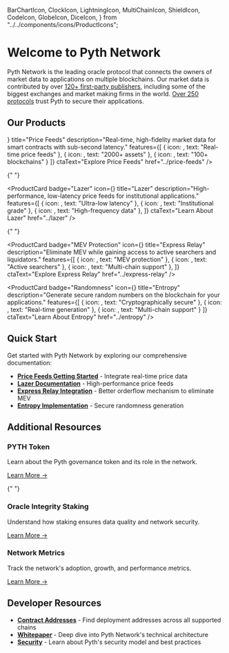   BarChartIcon,
  ClockIcon,
  LightningIcon,
  MultiChainIcon,
  ShieldIcon,
  CodeIcon,
  GlobeIcon,
  DiceIcon,
} from "../../components/icons/ProductIcons";

# Welcome to Pyth Network

Pyth Network is the leading oracle protocol that connects the owners of market data to applications on multiple blockchains. Our market data is contributed by over [120+ first-party publishers](https://insights.pyth.network/publishers?utm_source=docs), including some of the biggest exchanges and market making firms in the world. [Over 250 protocols](https://defillama.com/oracles/Pyth) trust Pyth to secure their applications.

## Our Products

<div className="grid grid-cols-1 md:grid-cols-2 lg:grid-cols-2 gap-8 mb-12">
  <ProductCard
    badge="Core"
    icon={<BarChartIcon />}
    title="Price Feeds"
    description="Real-time, high-fidelity market data for smart contracts with sub-second latency."
    features={[
      { icon: <ClockIcon />, text: "Real-time price feeds" },
      { icon: <BarChartIcon />, text: "2000+ assets" },
      { icon: <MultiChainIcon />, text: "100+ blockchains" }
    ]}
    ctaText="Explore Price Feeds"
    href="../price-feeds"
  />

{" "}

<ProductCard
  badge="Lazer"
  icon={<LightningIcon />}
  title="Lazer"
  description="High-performance, low-latency price feeds for institutional applications."
  features={[
    { icon: <LightningIcon />, text: "Ultra-low latency" },
    { icon: <ShieldIcon />, text: "Institutional grade" },
    { icon: <BarChartIcon />, text: "High-frequency data" },
  ]}
  ctaText="Learn About Lazer"
  href="../lazer"
/>

{" "}

<ProductCard
  badge="MEV Protection"
  icon={<GlobeIcon />}
  title="Express Relay"
  description="Eliminate MEV while gaining access to active searchers and liquidators."
  features={[
    { icon: <ShieldIcon />, text: "MEV protection" },
    { icon: <CodeIcon />, text: "Active searchers" },
    { icon: <MultiChainIcon />, text: "Multi-chain support" },
  ]}
  ctaText="Explore Express Relay"
  href="../express-relay"
/>

  <ProductCard
    badge="Randomness"
    icon={<DiceIcon />}
    title="Entropy"
    description="Generate secure random numbers on the blockchain for your applications."
    features={[
      { icon: <ShieldIcon />, text: "Cryptographically secure" },
      { icon: <ClockIcon />, text: "Real-time generation" },
      { icon: <MultiChainIcon />, text: "Multi-chain support" }
    ]}
    ctaText="Learn About Entropy"
    href="../entropy"
  />
</div>

## Quick Start

Get started with Pyth Network by exploring our comprehensive documentation:

- **[Price Feeds Getting Started](../price-feeds/getting-started)** - Integrate real-time price data
- **[Lazer Documentation](../lazer)** - High-performance price feeds
- **[Express Relay Integration](../express-relay)** - Better orderflow mechanism to eliminate MEV
- **[Entropy Implementation](../entropy)** - Secure randomness generation

## Additional Resources

<div className="grid grid-cols-1 md:grid-cols-3 gap-6 mt-8">
  <div className="p-6 bg-gray-50 dark:bg-darkGray rounded-lg border border-gray-200 dark:border-gray-700">
    <h3 className="text-lg font-semibold mb-2 text-lightForeground dark:text-white">PYTH Token</h3>
    <p className="text-gray-700 dark:text-light mb-4">Learn about the Pyth governance token and its role in the network.</p>
    <a href="./pyth-token" className="text-lightLinks dark:text-darkLinks hover:text-blue-800 dark:hover:text-blue-300 font-medium">Learn More →</a>
  </div>

{" "}

<div className="p-6 bg-gray-50 dark:bg-darkGray rounded-lg border border-gray-200 dark:border-gray-700">
  <h3 className="text-lg font-semibold mb-2 text-lightForeground dark:text-white">
    Oracle Integrity Staking
  </h3>
  <p className="text-gray-700 dark:text-light mb-4">
    Understand how staking ensures data quality and network security.
  </p>
  <a
    href="./home/oracle-integrity-staking"
    className="text-lightLinks dark:text-darkLinks hover:text-blue-800 dark:hover:text-blue-300 font-medium"
  >
    Learn More →
  </a>
</div>

  <div className="p-6 bg-gray-50 dark:bg-darkGray rounded-lg border border-gray-200 dark:border-gray-700">
    <h3 className="text-lg font-semibold mb-2 text-lightForeground dark:text-white">Network Metrics</h3>
    <p className="text-gray-700 dark:text-light mb-4">Track the network's adoption, growth, and performance metrics.</p>
    <a href="./home/metrics" className="text-lightLinks dark:text-darkLinks hover:text-blue-800 dark:hover:text-blue-300 font-medium">Learn More →</a>
  </div>
</div>

## Developer Resources

- **[Contract Addresses](../price-feeds/contract-addresses)** - Find deployment addresses across all supported chains
- **[Whitepaper](./whitepaper)** - Deep dive into Pyth Network's technical architecture
- **[Security](./security)** - Learn about Pyth's security model and best practices
